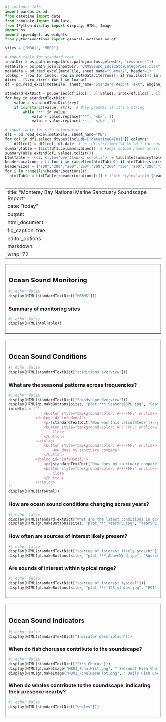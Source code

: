 ```python
#| include: false
import pandas as pd
from datetime import date
from tabulate import tabulate
from IPython.display import display, HTML, Image
import os
import ipywidgets as widgets
from pythonFunctions import generalFunctions as gf

sites = ["MB01", "MB02"]

# input table for standard text
inputDir = os.path.normpath(os.path.join(os.getcwd(), "resources"))
metaFile = os.path.join(inputDir, "ONMSSound_IndicatorCategories.xlsx")
metadata = pd.read_excel(metaFile, sheet_name="Summary", header=1)
lookup = [row for index, row in metadata.iterrows() if row.iloc[4] in sites]
dicts = [l.to_dict() for l in lookup]
df = pd.read_excel(metaFile, sheet_name="Standard Report Text", engine_kwargs={'keep_links': True})

standardTextDict = pd.Series(df.iloc[:, 3].values, index=df.iloc[:, 1]).to_dict()
for key in standardTextDict:
    value = standardTextDict[key]
    if isinstance(value, str):  # Only process if it's a string
        while "**" in value:
            value = value.replace("**", "<b>", 1)
            value = value.replace("**", "</b>", 1)

# input table for site information
df1 = pd.read_excel(metaFile, sheet_name="MB")
for col in df1.select_dtypes(include=["datetime64[ns]"]).columns:
    df1[col] = df1[col].dt.date  # or .dt.strftime('%Y-%m-%d') for custom format
summaryTable = [list(df1.columns.values)]  # keeps column names as-is, with spaces
summaryTable.extend(df1.values.tolist())
htmlTable = '<div style="overflow-x: scroll;">' + tabulate(summaryTable, tablefmt="unsafehtml") + '</div>'
headerLocations = [i for i in range(len(htmlTable)) if htmlTable.startswith("<th>", i)]
headerSizes = ["200","200","200","200","200","200","200","200","200","200","200"]
for i in range(len(headerLocations)):
  htmlTable = htmlTable[:headerLocations[i]] + f'<th style="width:{headerSizes[i]}px"' + htmlTable[headerLocations[i]+4:]
  
```

---
title: "Monterey Bay National Marine Sanctuary Soundscape Report"
date: "today"
output: 
  html_document: 
    fig_caption: true
editor_options: 
  markdown: 
    wrap: 72
---

::: {style="border: 1px solid black; padding: 10px; margin-bottom: 20px;"}
## Ocean Sound Monitoring
```python
#| echo: false
display(HTML(standardTextDict["MBNMS"]))
```

### Summary of monitoring sites
```python
#| echo: false
display(HTML(htmlTable))
```
:::

::: {style="border: 1px solid black; padding: 10px; margin-bottom: 20px;"}
## Ocean Sound Conditions
```python
#| echo: false
display(HTML(standardTextDict["conditions overview"]))
```

### What are the seasonal patterns across frequencies?
```python
#| echo: false
display(HTML(standardTextDict["Soundscape Overview"]))
display(HTML(gf.makeButtons(sites, "plot_***_SeasonalSPL.jpg", "Seasons")))
infoHtml = f'''
                <button style="background-color: #FFFFFF;" onclick="document.getElementById(&#39;infoModal&#39;).showModal()">How was this calculated?</button>
            <dialog id="infoModal">
                <p>{standardTextDict['How was this calculated?']}</p>
                <button style="background-color: #FFFFFF;" onclick="document.getElementById(&#39;infoModal&#39;).close()">
                    Close
                </button>
            </dialog>
                <button style="background-color: #FFFFFF;" onclick="document.getElementById(&#39;infoModal2&#39;).showModal()">
                    How does my sanctuary compare?
                </button>
            <dialog id="infoModal2">
                <p>{standardTextDict['How does my sanctuary compare?']}</p>
                <button style="background-color: #FFFFFF;" onclick="document.getElementById(&#39;infoModal2&#39;).close()">
                    Close
                </button>
            </dialog>
'''
display(HTML(infoHtml))
```

### How are ocean sound conditions changing across years?
```python
#| echo: false
display(HTML(standardTextDict["What are the latest conditions in ocean sound?"]))
display(HTML(gf.makeButtons(sites, "plot_***_YearSPL.jpg", "YearSPL")))

```

### How often are sources of interest likely present?
```python
#| echo: false
display(HTML(standardTextDict["sources of interest likely present"]))
display(HTML(gf.makeButtons(sites, "plot_***_AboveWind.jpg", "SourcePresent")))
```

### Are sounds of interest within typical range?
```python
#| echo: false
display(HTML(standardTextDict["sources of interest typical"]))
display(HTML(gf.makeButtons(sites, "plot_***-125_status.jpg", "FOI")))
```
:::


::: {style="border: 1px solid black; padding: 10px; margin-bottom: 20px;"}
## Ocean Sound Indicators
```python
#| echo: false
display(HTML(standardTextDict["Indicator description"]))
```
### When do fish choruses contribute to the soundscape?
```python
#| echo: false
display(HTML(standardTextDict["Fish Chorus"]))
display(HTML(gf.makeImage("MB01_FinalHist.png", " Seasonal Fish Choruses")))
display(HTML(gf.makeImage("MB01_FinalRosePlot.png", " Daily Fish Choruses")))
```

### When do whales contribute to the soundscape, indicating their presence nearby?
```python
#| echo: false
display(HTML(standardTextDict["whales"]))
```
:::